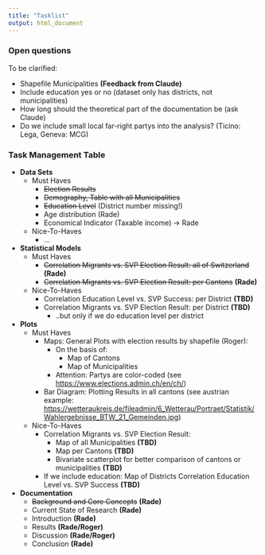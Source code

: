 ```yaml
---
title: "Tasklist"
output: html_document
---
```


### Open questions

To be clarified:

-   Shapefile Municipalities **(Feedback from Claude)**
-   Include education yes or no (dataset only has districts, not municipalities)
-   How long should the theoretical part of the documentation be (ask Claude)
-   Do we include small local far-right partys into the analysis? (Ticino: Lega, Geneva: MCG)

### Task Management Table

-   **Data Sets**
    -   Must Haves
        -   ~~Election Results~~
        -   ~~Demography, Table with all Municipalities~~
        -   ~~Education Level~~ (District number missing!)
        -   Age distribution (Rade)
        -   Economical Indicator (Taxable income) -\> Rade
    -   Nice-To-Haves
        -   ...
-   **Statistical Models**
    -   Must Haves
        -   ~~Correlation Migrants vs. SVP Election Result: all of Switzerland~~ **(Rade)**
        -   ~~Correlation Migrants vs. SVP Election Result: per Cantons~~ **(Rade)**
    -   Nice-To-Haves
        -   Correlation Education Level vs. SVP Success: per District **(TBD)**
        -   Correlation Migrants vs. SVP Election Result: per District **(TBD)**
            -   ..but only if we do education level per district
-   **Plots**
    -   Must Haves
        -   Maps: General Plots with election results by shapefile (Roger):
            -   On the basis of:
                -   Map of Cantons
                -   Map of Municipalities
            -   Attention: Partys are color-coded (see <https://www.elections.admin.ch/en/ch/>)
        -   Bar Diagram: Plotting Results in all cantons (see austrian example: <https://wetteraukreis.de/fileadmin/6_Wetterau/Portraet/Statistik/Wahlergebnisse_BTW_21_Gemeinden.jpg>)
    -   Nice-To-Haves
        -   Correlation Migrants vs. SVP Election Result:
            -   Map of all Municipalities **(TBD)**
            -   Map per Cantons **(TBD)**
            -   Bivariate scatterplot for better comparison of cantons or municipalities **(TBD)**
        -   If we include education: Map of Districts Correlation Education Level vs. SVP Success **(TBD)**
-   **Documentation**
    -   ~~Background and Core Concepts~~ **(Rade)**
    -   Current State of Research **(Rade)**
    -   Introduction **(Rade)**
    -   Results **(Rade/Roger)**
    -   Discussion **(Rade/Roger)**
    -   Conclusion **(Rade)**
